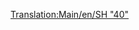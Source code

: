 [[Translation:Main/en/SH "40"]]{{Template:Поезда/Ru
|Image=[[File:en/Sh40.png]]
|Name=SH "40"
|Cost=£ 35156 (1757800 р.)
|Speed=177 км/ч (110 миль/ч)
|Weight=82 т
|Power=5000 л.с. (6704 кВт)
|Annual=£ 2882 (144100 р.)
|Designed=1973
|Lifespan=23
|Capacity=нет
|Description=
|Real-life=[http://en.wikipedia.org/wiki/British_Rail_Class_87 British Rail Class 87]
}}